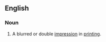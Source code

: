 ==English==

===Noun===
{{en-noun}}

# A blurred or double [[impression]] in [[printing]].

{{R:1913}}